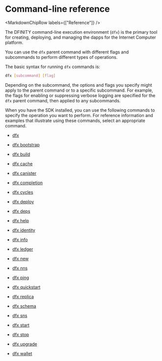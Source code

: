 
# Command-line reference

<MarkdownChipRow labels={["Reference"]} />

The DFINITY command-line execution environment (`dfx`) is the primary tool for creating, deploying, and managing the dapps for the Internet Computer platform.

You can use the `dfx` parent command with different flags and subcommands to perform different types of operations.

The basic syntax for running `dfx` commands is:

``` bash
dfx [subcommand] [flag]
```

Depending on the subcommand, the options and flags you specify might apply to the parent command or to a specific subcommand. For example, the flags for enabling or suppressing verbose logging are specified for the `dfx` parent command, then applied to any subcommands.

When you have the SDK installed, you can use the following commands to specify the operation you want to perform. For reference information and examples that illustrate using these commands, select an appropriate command.

-   [dfx](./dfx-parent.mdx)

-   [dfx bootstrap](./dfx-bootstrap.mdx)

-   [dfx build](./dfx-build.mdx)

-   [dfx cache](./dfx-cache.mdx)

-   [dfx canister](./dfx-canister.mdx)

-   [dfx completion](./dfx-completion.mdx)

-   [dfx cycles](./dfx-cycles.mdx)

-   [dfx deploy](./dfx-deploy.mdx)

-   [dfx deps](./dfx-deps.mdx)

-   [dfx help](./dfx-help.mdx)

-   [dfx identity](./dfx-identity.mdx)

-   [dfx info](./dfx-info.mdx)

-   [dfx ledger](./dfx-ledger.mdx)

-   [dfx new](./dfx-new.mdx)

-   [dfx nns](./dfx-nns.mdx)

-   [dfx ping](./dfx-ping.mdx)

-   [dfx quickstart](./dfx-quickstart.mdx)

-   [dfx replica](./dfx-replica.mdx)

-   [dfx schema](./dfx-schema.mdx)

-   [dfx sns](./dfx-sns.mdx)

-   [dfx start](./dfx-start.mdx)

-   [dfx stop](./dfx-stop.mdx)

-   [dfx upgrade](./dfx-upgrade.mdx)

-   [dfx wallet](./dfx-wallet.mdx)
